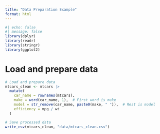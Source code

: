 ```yaml
---
title: "Data Preparation Example"
format: html
---
```


```r
#| echo: false
#| message: false
library(dplyr)
library(readr)
library(stringr)
library(ggplot2)
```

# Load and prepare data

```r
# Load and prepare data
mtcars_clean <- mtcars |>
  mutate(
    car_name = rownames(mtcars),
    make = word(car_name, 1),  # First word is make
    model = str_remove(car_name, paste0(make, " ")),  # Rest is model
    efficiency = mpg / wt
  )

# Save processed data
write_csv(mtcars_clean, "data/mtcars_clean.csv")
```
